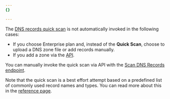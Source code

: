 ```yaml
---
{}

---
```


The [DNS records quick scan](/dns/zone-setups/reference/dns-quick-scan/) is not automatically invoked in the following cases:

* If you choose Enterprise plan and, instead of the **Quick Scan**, choose to upload a DNS zone file or add records manually.
* If you add a zone via the [API](/api/resources/zones/methods/create/).

You can manually invoke the quick scan via API with the [Scan DNS Records endpoint](/api/resources/dns/subresources/records/methods/scan/).

Note that the quick scan is a best effort attempt based on a predefined list of commonly used record names and types. You can read more about this in the [reference page](/dns/zone-setups/reference/dns-quick-scan/).